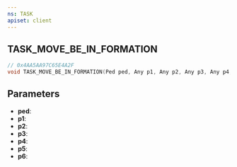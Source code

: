 ```yaml
---
ns: TASK
apiset: client
---
```

## TASK_MOVE_BE_IN_FORMATION

```c
// 0x4AA5AA97C65E4A2F
void TASK_MOVE_BE_IN_FORMATION(Ped ped, Any p1, Any p2, Any p3, Any p4, Any p5, Any p6);
```


## Parameters
* **ped**:
* **p1**:
* **p2**:
* **p3**:
* **p4**:
* **p5**:
* **p6**: